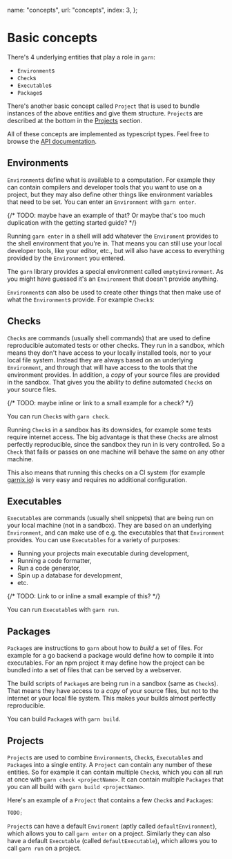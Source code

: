   name: "concepts",
  url: "concepts",
  index: 3,
};

# Basic concepts

There's 4 underlying entities that play a role in `garn`:

- `Environment`s
- `Check`s
- `Executable`s
- `Package`s

There's another basic concept called `Project` that is used to bundle instances
of the above entities and give them structure. `Project`s are described at the
bottom in the [Projects](#projects) section.

All of these concepts are implemented as typescript types. Feel free to browse
the [API documentation](todo).

## Environments

`Environment`s define what is available to a computation. For example they can
contain compilers and developer tools that you want to use on a project, but
they may also define other things like environment variables that need to be
set. You can enter an `Environment` with `garn enter`.

{/* TODO: maybe have an example of that? Or maybe that's too much duplication with the getting started guide? */}

Running `garn enter` in a shell will add whatever the `Enviroment` provides to
the shell environment that you're in. That means you can still use your local
developer tools, like your editor, etc., but will also have access to everything
provided by the `Environment` you entered.

The `garn` library provides a special environment called `emptyEnvironment`. As
you might have guessed it's an `Environment` that doesn't provide anything.

`Environment`s can also be used to create other things that then make use of
what the `Environment`s provide. For example `Check`s:

## Checks

`Check`s are commands (usually shell commands) that are used to define
reproducible automated tests or other checks. They run in a sandbox,
which means they don't have access to your locally installed tools, nor to your
local file system. Instead they are always based on an underlying `Environment`,
and through that will have access to the tools that the environment provides. In
addition, a _copy_ of your source files are
provided in the sandbox. That gives you the ability to define
automated `Check`s on your source files.

{/* TODO: maybe inline or link to a small example for a check? */}

You can run `Check`s with `garn check`.

Running `Check`s in a sandbox has its downsides, for example some tests require
internet access. The big advantage is that these `Check`s are almost perfectly
reproducible, since the sandbox they run in is very controlled. So a `Check`
that fails or passes on one machine will behave the same on any other machine.

This also means that running this checks on a CI system (for example
[garnix.io](https://garnix.io)) is very easy and requires no additional
configuration.

## Executables

`Executable`s are commands (usually shell snippets) that are being run on your
local machine (not in a sandbox). They are based on an underlying `Environment`,
and can make use of e.g. the executables that that `Environment` provides. You
can use `Executables` for a variety of purposes:

- Running your projects main executable during development,
- Running a code formatter,
- Run a code generator,
- Spin up a database for development,
- etc.

{/* TODO: Link to or inline a small example of this? */}

You can run `Executable`s with `garn run`.

## Packages

`Package`s are instructions to `garn` about how to _build_ a set of files. For
example for a go backend a package would define how to compile it into
executables. For an npm project it may define how the project can be bundled
into a set of files that can be served by a webserver.

The build scripts of `Package`s are being run in a sandbox (same as `Check`s).
That means they have access to a _copy_ of your source files, but not to the
internet or your local file system. This makes your builds almost perfectly
reproducible.

You can build `Package`s with `garn build`.

## Projects

`Project`s are used to combine `Environment`s, `Check`s, `Executable`s and
`Package`s into a single entity. A `Project` can contain any number of these
entities. So for example it can contain multiple `Check`s, which you can all run
at once with `garn check <projectName>`. It can contain multiple `Packages` that
you can all build with `garn build <projectName>`.

Here's an example of a `Project` that contains a few `Check`s and `Package`s:

```typescript
TODO;
```

`Project`s can have a default `Enviroment` (aptly called `defaultEnvironment`),
which allows you to call `garn enter` on a project. Similarly they can also have
a default `Executable` (called `defaultExecutable`), which allows you to call
`garn run` on a project.
